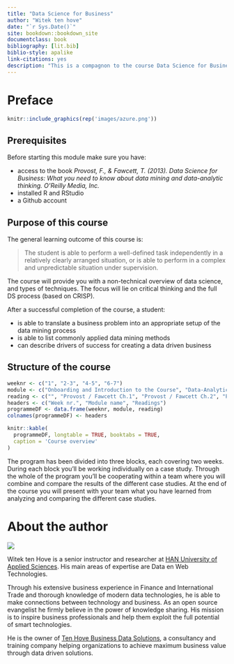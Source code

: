 ```yaml
--- 
title: "Data Science for Business"
author: "Witek ten hove"
date: "`r Sys.Date()`"
site: bookdown::bookdown_site
documentclass: book
bibliography: [lit.bib]
biblio-style: apalike
link-citations: yes
description: "This is a compagnon to the course Data Science for Business."
---
```


# Preface {-}

```r
knitr::include_graphics(rep('images/azure.png'))
```
## Prerequisites {-}

Before starting this module make sure you have:

* access to the book *Provost, F., & Fawcett, T. (2013). Data Science for Business: What you need to know about data mining and data-analytic thinking. O'Reilly Media, Inc.*
* installed R and RStudio
* a Github account

## Purpose of this course {-}

The general learning outcome of this course is:

> The student is able to perform a well-defined task independently in a relatively clearly arranged situation, or is able to perform in a complex and unpredictable situation under supervision.

The course will provide you with a non-technical overview of data science, and types of techniques. The focus will lie on critical thinking and the full DS process (based on CRISP).

After a successful completion of the course, a student:

* is able to translate a business problem into an appropriate setup of the data mining process
* is able to list commonly applied data mining methods
* can describe drivers of success for creating a data driven business

## Structure of the course {-}

```r
weeknr <- c("1", "2-3", "4-5", "6-7")
module <- c("Onboarding and Introduction to the Course", "Data-Analytic Thinking", "Business Problems and Data Science Solutions", "Data Science and Business Strategy")
reading <- c("", "Provost / Fawcett Ch.1", "Provost / Fawcett Ch.2", "Provost / Fawcett Ch.13")
headers <- c("Week nr.", "Module name", "Readings")
programmeDF <- data.frame(weeknr, module, reading)
colnames(programmeDF) <- headers

knitr::kable(
  programmeDF, longtable = TRUE, booktabs = TRUE,
  caption = 'Course overview'
)
```

The program has been divided into three blocks, each covering two weeks. During each block you'll be working individually on a case study. Through the whole of the program you'll be cooperating within a team where you will combine and compare the results of the different case studies. At the end of the course you will present with your team what you have learned from analyzing and comparing the different case studies.

# About the author {-}

![](images/me.png)

Witek ten Hove is a senior instructor and researcher at [HAN University of Applied Sciences](https://hanuniversity.com/en/). His main areas of expertise are Data en Web Technologies.

Through his extensive business experience in Finance and International Trade and thorough knowledge of modern data technologies, he is able to make connections between technology and business. As an open source evangelist he firmly believe in the power of knowledge sharing. His mission is to inspire business professionals and help them exploit the full potential of smart technologies.

He is the owner of [Ten Hove Business Data Solutions](http://www.businessdatasolutions.nl/), a consultancy and training company helping organizations to achieve maximum business value through data driven solutions.




